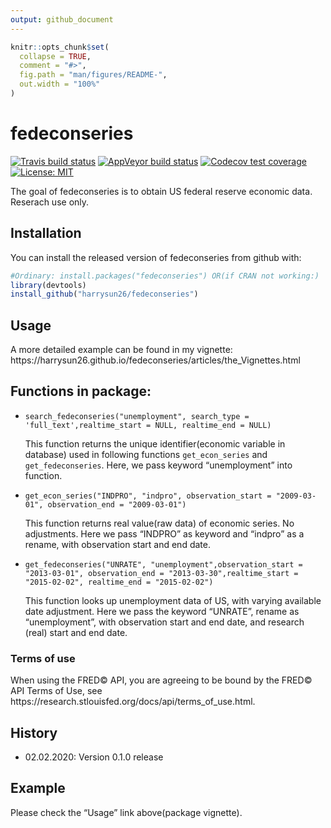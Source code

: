 ```yaml
---
output: github_document
---
```


<!-- README.md is generated from README.Rmd. Please edit that file -->

```r
knitr::opts_chunk$set(
  collapse = TRUE,
  comment = "#>",
  fig.path = "man/figures/README-",
  out.width = "100%"
)
```

# fedeconseries

<!-- badges: start -->
[![Travis build status](https://travis-ci.org/harrysun26/fedeconseries.svg?branch=master)](https://travis-ci.org/harrysun26/fedeconseries)
[![AppVeyor build status](https://ci.appveyor.com/api/projects/status/github/harrysun26/fedeconseries?branch=master&svg=true)](https://ci.appveyor.com/project/harrysun26/fedeconseries)
[![Codecov test coverage](https://codecov.io/gh/harrysun26/fedeconseries/branch/master/graph/badge.svg)](https://codecov.io/gh/harrysun26/fedeconseries?branch=master)
[![License: MIT](https://img.shields.io/badge/License-MIT-yellow.svg)](https://opensource.org/licenses/MIT)
<!-- badges: end -->

The goal of fedeconseries is to obtain US federal reserve economic data.  Reserach use only.

## Installation

You can install the released version of fedeconseries from github with:

```r
#Ordinary: install.packages("fedeconseries") OR(if CRAN not working:)
library(devtools)
install_github("harrysun26/fedeconseries")
```

## Usage
A more detailed example can be found in my vignette: https://harrysun26.github.io/fedeconseries/articles/the_Vignettes.html


## Functions in package:

* 
`search_fedeconseries("unemployment", search_type = 'full_text',realtime_start = NULL, realtime_end = NULL)`

  This function returns the unique identifier(economic variable in database) used in following functions `get_econ_series` and `get_fedeconseries`. Here, we pass keyword "unemployment" into function. 

*
  `get_econ_series("INDPRO", "indpro", observation_start = "2009-03-01", observation_end = "2009-03-01")`

  This function returns real value(raw data) of economic series.  No adjustments. Here we pass "INDPRO" as keyword and "indpro" as a rename, with observation start and end date. 

*                   
`get_fedeconseries("UNRATE", "unemployment",observation_start = "2013-03-01", observation_end = "2013-03-30",realtime_start = "2015-02-02", realtime_end = "2015-02-02")`
                  
  This function looks up unemployment data of US, with varying available date adjustment. Here we pass the keyword "UNRATE", rename as "unemployment", with observation start and end date, and research (real) start and end date. 


### Terms of use

When using the FRED&copy; API, you are agreeing to be bound by the FRED&copy; API Terms of Use, see https://research.stlouisfed.org/docs/api/terms_of_use.html.

## History
- 02.02.2020: Version 0.1.0 release

## Example

Please check the "Usage" link above(package vignette).

